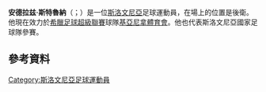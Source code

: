{{blpunsourced|time=2015-06-01T00:07:20+00:00}}
{{expand|time=2015-06-01T00:07:20+00:00}}
'''安德拉兹·斯特魯納'''（{{lang-sl|Andraž Struna}}；{{bd|1989年|4月23日}}）是一位[[斯洛文尼亞|斯洛文尼亞]]足球運動員，在場上的位置是後衛。他現在效力於[[希臘足球超級聯賽|希臘足球超級聯賽]]球隊[[基亞尼拿體育會|基亞尼拿體育會]]。他也代表斯洛文尼亞國家足球隊參賽。
==參考資料==
{{Reflist}}

{{DEFAULTSORT: Struna, Andraž}}
[[Category:斯洛文尼亞足球運動員|Category:斯洛文尼亞足球運動員]]
